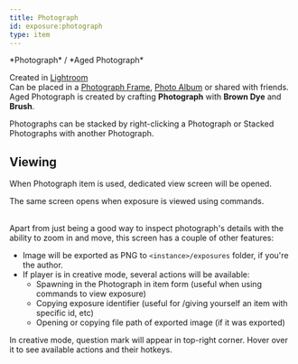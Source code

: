 ```yaml
---
title: Photograph
id: exposure:photograph
type: item
---
```


<div style={{ textAlign: "center" }}>
<Asset location="exposure:photograph_gui" width={450} title="Photograph" style={{ textAlign: "center" }}/><Asset location="exposure:aged_photograph_gui" width={450} title="Aged Photograph" style={{ textAlign: "center" }}/>
*Photograph* / *Aged Photograph*
</div>

Created in [Lightroom](lightroom)\
Can be placed in a [Photograph Frame](photograph_frame), [Photo Album](photo_album) or shared with friends.\
Aged Photograph is created by crafting **Photograph** with **Brown Dye** and **Brush**.

Photographs can be stacked  <Asset location="exposure:stacked_photographs" title="Stacked Photographs"/> by right-clicking a Photograph or Stacked Photographs with another Photograph.

## Viewing
When Photograph item is used, dedicated view screen will be opened.

<div name='NOTE' style={{ display: 'inline-block', margin: '2px' }}>
    <div style={{ display: 'flex', alignItems: 'top', backgroundColor: '#232425', borderRadius: '6px', padding: '8px 12px' }}>
      <RocketIcon style={{ color: '#F4EFE9', marginRight: '8px' }} width={20} />
      <span style={{ color: '#F4EFE9', fontSize: '15px' }}>The same screen opens when exposure is viewed using commands.</span>
    </div>
</div><br/>

Apart from just being a good way to inspect photograph's details with the ability to zoom in and move, this screen has a couple of other features:

- Image will be exported as PNG to `<instance>/exposures` folder, if you're the author.
- If player is in creative mode, several actions will be available:
    - Spawning in the Photograph in item form (useful when using commands to view exposure)
    - Copying exposure identifier (useful for /giving yourself an item with specific id, etc)
    - Opening or copying file path of exported image (if it was exported)

<div name='NOTE' style={{ display: 'inline-block', margin: '2px' }}>
    <div style={{ display: 'flex', alignItems: 'top', backgroundColor: '#232425', borderRadius: '6px', padding: '8px 12px' }}>
      <RocketIcon style={{ color: '#F4EFE9', marginRight: '8px' }} width={20} />
      <span style={{ color: '#F4EFE9', fontSize: '15px' }}>In creative mode, question mark will appear in top-right corner. Hover over it to see available actions and their hotkeys.</span>
    </div>
</div><br/>


